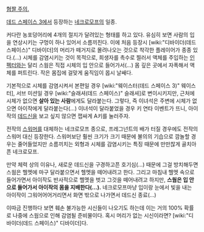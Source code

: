 [http://images2.wikia.nocookie.net/__cb20130216052924/deadspace/images/8/8a/Ashampoo_Snap_2013.02.16_00h27m13s_002_.png 혐짤 주의.]

[[데드 스페이스 3]]에서 등장하는 [[네크로모프]]의 일종.

커다란 농포덩어리에 4개의 절지가 달려있는 형태를 하고 있다. 유심히 보면 사람의 입을 연상시키는 구멍이 하나 있어서 소름끼친다. 이에 처음 등장시 [wiki:"디바이더(데드 스페이스)" 디바이더]의 머리가 떼거지로 몰려나오는 것으로 착각한 플레이어가 종종 있다.(…) 시체를 감염시키는 것이 목적으로, 희생자를 촉수로 찔러서 액체를 주입하는 [[인펙터]]와는 달리 스웜은 직접 시체의 입 안으로 들어가서(…) 몸 깊은 곳에서 자폭해서 액체를 퍼트린다. 작은 몸집에 걸맞게 움직임이 몹시 날쌔다.

기본적으로 시체를 감염시켜서 본편일 경우 [wiki:"웨이스터(데드 스페이스 3)" 웨이스터], 서브 미션일 경우 [wiki:"슬래셔(데드 스페이스)" 슬래셔]로 변이시키지만, 근처에 시체가 없으면 '''살아 있는 사람'''에게도 달라붙는다. 그렇다, 즉 이녀석은 주변에 시체가 없으면 아이작에게 달라붙는다(...) 이녀석이 달라붙었을 경우 키 연타 이벤트가 뜨니, 아이작의 [[데드신]]을 보고 싶지 않으면 잽싸게 A키를 눌러주자.

전작의 [[스워머]]를 대체하는 네크로모프 종으로, 프레그넌트의 배가 터질 경우에도 전작의 스워머 대신 등장한다. 스워머보단 훨씬 크기가 크기 때문에 불의의 기습으로 깜놀할 경우는 줄어들었지만 소름끼치는 외형과 시체를 감염시키는 특징 때문에 만만찮게 골치아픈 네크로모프.

만약 체력 상의 이유나, 새로운 데드신을 구경하고픈 호기심(…) 때문에 그걸 방치해두면 스웜은 헬멧에 마구 달라붙으면서 헬멧을 떼어내려고 한다. 그리고 마침내 헬멧 속으로 들어가면서 아이작도 반사적으로 헬멧을 벗고 그것을 떼어내려고 하지만, '''스웜은 입 안으로 들어가서 아이작의 몸을 지배한다(…).''' 네크로모프마냥 입이랑 눈에서 빛을 내는 아이작이 그워어어어거리면서 화면 밖으로 나가면서 데드신 종료(…)

이따금 진행하다 보면 훼손 불가능한 시신들이 나오기도 하는데 이는 거의 100% 확률로 나중에 스웜으로 인해 감염될 준비물이다. 혹시 머리가 없는 시신이라면? [wiki:"디바이더(데드 스페이스)" 디바이더]다.
